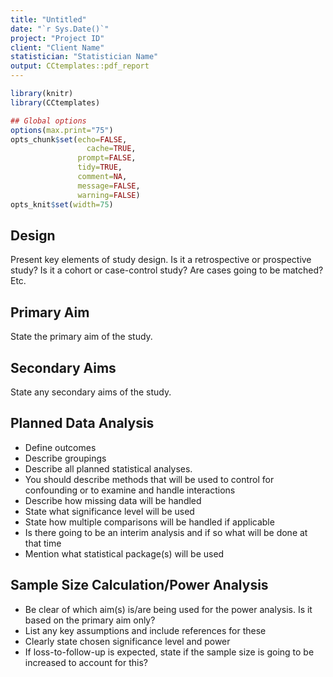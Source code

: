 ```yaml
---
title: "Untitled"
date: "`r Sys.Date()`"
project: "Project ID"
client: "Client Name"
statistician: "Statistician Name"
output: CCtemplates::pdf_report
---
```


```r
library(knitr)
library(CCtemplates)

## Global options
options(max.print="75")
opts_chunk$set(echo=FALSE,
	             cache=TRUE,
               prompt=FALSE,
               tidy=TRUE,
               comment=NA,
               message=FALSE,
               warning=FALSE)
opts_knit$set(width=75)
```

## Design
Present key elements of study design. Is it a retrospective or prospective study? Is it a cohort or case-control study? Are cases going to be matched? Etc.

## Primary Aim
State the primary aim of the study.

## Secondary Aims
State any secondary aims of the study.

## Planned Data Analysis
-	Define outcomes
-	Describe groupings
-	Describe all planned statistical analyses. 
-	You should describe methods that will be used to control for confounding or to examine and handle interactions
-	Describe how missing data will be handled
-	State what significance level will be used
-	State how multiple comparisons will be handled if applicable
-	Is there going to be an interim analysis and if so what will be done at that time
-	Mention what statistical package(s) will be used

## Sample Size Calculation/Power Analysis
-	Be clear of which aim(s) is/are being used for the power analysis. Is it based on the primary aim only?
-	List any key assumptions and include references for these
-	Clearly state chosen significance level and power
-	If loss-to-follow-up is expected, state if the sample size is going to be increased to account for this?
